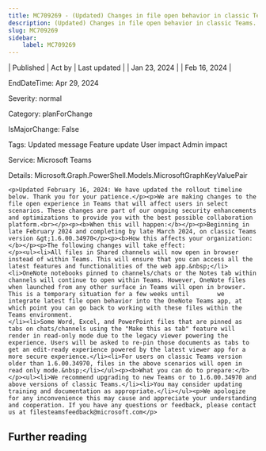 ```yaml
---
title: MC709269 - (Updated) Changes in file open behavior in classic Teams.
description: (Updated) Changes in file open behavior in classic Teams.
slug: MC709269
sidebar:
    label: MC709269
---
```



| Published | Act by | Last updated |
| Jan 23, 2024 |  | Feb 16, 2024 |

EndDateTime: Apr 29, 2024

Severity: normal

Category: planForChange

IsMajorChange: False

Tags: Updated message Feature update User impact Admin impact

Service: Microsoft Teams

Details: Microsoft.Graph.PowerShell.Models.MicrosoftGraphKeyValuePair

```
<p>Updated February 16, 2024: We have updated the rollout timeline below. Thank you for your patience.</p><p>We are making changes to the file open experience in Teams that will affect users in select scenarios. These changes are part of our ongoing security enhancements and optimizations to provide you with the best possible collaboration platform.<br></p><p><b>When this will happen:</b></p><p>Beginning in late February 2024 and completing by late March 2024, on classic Teams version &gt;1.6.00.34970</p><p><b>How this affects your organization:</b></p><p>The following changes will take effect:
</p><ul><li>All files in Shared channels will now open in browser instead of within Teams. This will ensure that you can access all the latest features and functionalities of the web app.&nbsp;</li><li>OneNote notebooks pinned to channels/chats or the Notes tab within channels will continue to open within Teams. However, OneNote files when launched from any other surface in Teams will open in browser. This is a temporary situation for a few weeks until        we integrate latest file open behavior into the OneNote Teams app, at which point you can go back to working with these files within the Teams environment.
</li><li>Some Word, Excel, and PowerPoint files that are pinned as tabs on chats/channels using the "Make this as tab" feature will render in read-only mode due to the legacy viewer powering the experience. Users will be asked to re-pin those documents as tabs to get an edit-ready experience powered by the latest viewer app for a more secure experience.</li><li>For users on classic Teams version older than 1.6.00.34970, files in the above scenarios will open in read only mode.&nbsp;</li></ul><p><b>What you can do to prepare:</b></p><ul><li>We recommend upgrading to new Teams or to 1.6.00.34970 and above versions of classic Teams.</li><li>You may consider updating training and documentation as appropriate.</li></ul><p>We apologize for any inconvenience this may cause and appreciate your understanding and cooperation. If you have any questions or feedback, please contact us at filesteamsfeedback@microsoft.com</p>
```

## Further reading
